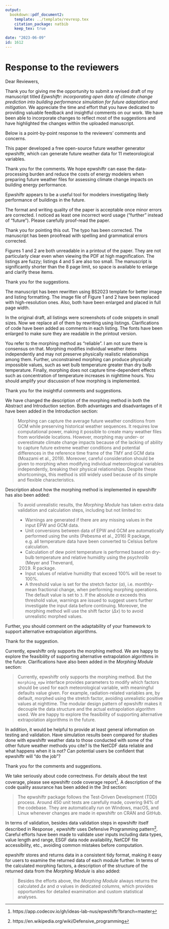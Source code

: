 ```yaml
---
output:
  bookdown::pdf_document2:
    template: ../template/revresp.tex
    citation_package: natbib
    keep_tex: true

date: "2023-06-09"
id: 1612
---
```


# Response to the reviewers {-}

Dear Reviewers,

Thank you for giving me the opportunity to submit a revised draft of my
manuscript titled *Epwshiftr: incorporating open data of climate change
prediction into building performance simulation for future adaptation and
mitigation*. We appreciate the time and effort that you have dedicated to
providing valuable feedback and insightful comments on our work. We have been
able to incorporate changes to reflect most of the suggestions and have
highlighted the changes within the uploaded manuscript.

Below is a point-by-point response to the reviewers' comments and concerns.

```{=latex}
\reviewersection
```

:::{.point data-latex=""}
This paper developed a free open-source future weather generator epwshiftr,
which can generate future weather data for 11 meteorological variables.
:::

:::{.reply data-latex=""}
Thank you for the comments. We hope epwshiftr can ease the data-processing
burden and reduce the costs of energy modelers when preparing future weather
files for assessing climate change impacts on building energy performance.
:::

```{=latex}
\reviewersection
```

Epwshiftr appears to be a useful tool for modelers investigating likely
performance of buildings in the future.

:::{.point data-latex=""}
The format and writing quality of the paper is acceptable once minor errors are
corrected. I noticed as least one incorrect word usage ("further" instead of
"future"). Please carefully proof-read the paper.
:::

:::{.reply data-latex=""}
Thank you for pointing this out. The typo has been corrected. The manuscript has
been proofread with spelling and grammatical errors corrected.
:::

:::{.point data-latex=""}
Figures 1 and 2 are both unreadable in a printout of the paper. They are not
particularly clear even when viewing the PDF at high magnification. The listings
are fuzzy; listings 4 and 5 are also too small. The manuscript is significantly
shorter than the 8 page limit, so space is available to enlarge and clarify
these items.
:::

:::{.reply data-latex=""}
Thank you for the suggestions.

The manuscript has been rewritten using BS2023 \LaTeX template for better image
and listing formatting.
The image file of Figure 1 and 2 have been replaced with high-resolution ones.
Also, both have been enlarged and placed in full page width.

In the original draft, all listings were screenshots of code snippets in small sizes.
Now we replace all of them by rewriting using \LaTeX listings. Clarifications of
code have been added as comments in each listing. The fonts have been enlarged
to make sure they are readable in the printout version.
:::

:::{.point data-latex=""}
You refer to the morphing method as "reliable". I am not sure there is
consensus on that. Morphing modifies individual weather items independently and
may not preserve physically realistic relationships among them. Further,
unconstrained morphing can produce physically impossible values, such as wet
bulb temperature greater than dry bulb temperature. Finally, morphing does not
capture time-dependent effects such as concentration of temperature increases in
nighttime hours. You should amplify your discussion of how morphing is
implemented.
:::

:::{.reply data-latex=""}
\label{rp:validation}
Thank you for the insightful comments and suggestions.

We have changed the description of the morphing method in both the Abstract and
Introduction section. Both advantages and disadvantages of it have been added in
the Introduction section:

> Morphing can capture the average future weather conditions from GCM while
> preserving historical weather sequences. It requires low computational power,
> making it possible to create many weather files from worldwide locations.
> However, morphing may under- or overestimate climate change impacts because of
> the lacking of ability to capture future extreme weather conditions and
> potential differences in the reference time frame of the TMY and GCM data
> (Moazami et al., 2019). Moreover, careful consideration should be given to
> morphing when modifying individual meteorological variables independently,
> breaking their physical relationships. Despite these shortcomings, this method
> is still widely used because of its simple and flexible characteristics.

Description about how the morphing method is implemented in epwshiftr has also
been added:

> To avoid unrealistic results, the *Morphing Module* has taken extra data
> validation and calculation steps, including but not limited to:
>
> * Warnings are generated if there are any missing values in the input EPW and
>   GCM data.
> * Unit conversions between data of EPW and GCM are automatically performed using
>   the units (Pebesma et al., 2016) R package, e.g. all temperature data have
>   been converted to Celsius before calculation.
> * Calculation of dew point temperature is performed based on dry-bulb
>   temperature and relative humidity using the psychrolib (Meyer and Thevenard,
>   2019) R package.
> * Input values of relative humidity that exceed 100% will be reset to 100%.
> * A threshold value is set for the stretch factor ($\alpha$), i.e. monthly-mean
>   fractional change, when performing morphing operations. The default value is
>   set to `3`. If the absolute $\alpha$ exceeds this threshold value, warnings
>   are issued to suggest users further investigate the input data before
>   continuing. Moreover, the morphing method will use the shift factor ($\Delta x$)
>   to to avoid unrealistic morphed values.
:::

:::{.point data-latex=""}
Further, you should comment on the adaptability of your framework to support
alternative extrapolation algorithms.
:::

:::{.reply data-latex=""}
Thank for the suggestion.

Currently, epwshiftr only supports the morphing method. We are happy to explore
the feasibility of supporting alternative extrapolation algorithms in the
future. Clarifications have also been added in the *Morphing Module* section:

> Currently, epwshiftr only supports the morphing method. But the `morphing_epw`
> interface provides parameters to modify which factors should be used for each
> meteorological variable, with meaningful defaults value given. For example,
> radiation-related variables are, by default, morphed using the stretch factor,
> avoiding unrealistic positive values at nighttime. The modular design pattern of
> epwshiftr makes it decouple the data structure and the actual extrapolation
> algorithm used. We are happy to explore the feasibility of supporting
> alternative extrapolation algorithms in the future.
:::

:::{.point data-latex=""}
In addition, it would be helpful to provide at least general information on
testing and validation. Have simulation results been compared for studies done
with epwshiftr weather data to those conducted with some of the other future
weather methods you cite? Is the NetCDF data reliable and what happens when it
is not? Can potential users be confident that epwshiftr will "do the job"?
:::

:::{.reply data-latex=""}
Thank you for the comments and suggestions.

We take seriously about code correctness. For details about the test coverage,
please see epwshiftr code coverage
report^[https://app.codecov.io/gh/ideas-lab-nus/epwshiftr?branch=master]. A
description of the code quality assurance has been added in the 3rd section:

> The epwshiftr package follows the Test-Driven Development (TDD) process. Around
> 450 unit tests are carefully made, covering 94% of the codebase. They are
> automatically run on Windows, macOS, and Linux whenever changes are made in
> epwshiftr on CRAN and GitHub.

In terms of validation, besides data validation steps in epwshiftr itself
described in Response \ref{rp:validation}, epwshiftr uses Defensive Programming
pattern^[https://en.wikipedia.org/wiki/Defensive_programming]. Careful efforts
have been made to validate user inputs including data types, value length and
range, ESGF data node availability, NetCDF file accessibility, etc., avoiding
common mistakes before computation.

epwshiftr stores and returns data in a consistent tidy format, making it easy
for users to examine the returned data of each module further. In terms of the
calculated morphing factors, a description of the structure of the returned data
from the *Morphing Module* is also added:

> Besides the efforts above, the *Morphing Module* always returns the calculated
> $\Delta x$ and $\alpha$ values in dedicated columns, which provides
> opportunities for detailed examination and custom statistical analyses.
:::

